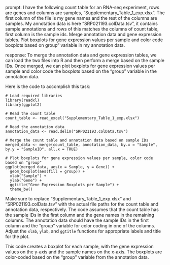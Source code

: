 prompt:
I have the following count table for an RNA-seq experiment, rows are genes and columns are samples, "Supplementary_Table_1_exp.xlsx". The first column of the file is my gene names and the rest of the columns are samples. My annotation data is here  "SRP021193.colData.tsv", it contains sample annotations and rows of this matches the columns of count table, first column is the sample ids. Merge annotation data and gene expression tables. Plot boxplots for gene expression values per sample and color code boxplots based on group" variable in my annotation data.

response:
To merge the annotation data and gene expression tables, we can load the two files into R and then perform a merge based on the sample IDs. Once merged, we can plot boxplots for gene expression values per sample and color code the boxplots based on the "group" variable in the annotation data.

Here is the code to accomplish this task:

```
# Load required libraries
library(readxl)
library(ggplot2)

# Read the count table
count_table <- read_excel("Supplementary_Table_1_exp.xlsx")

# Read the annotation data
annotation_data <- read.delim("SRP021193.colData.tsv")

# Merge the count table and annotation data based on sample IDs
merged_data <- merge(count_table, annotation_data, by.x = "Sample", by.y = "SampleID", all.x = TRUE)

# Plot boxplots for gene expression values per sample, color code based on "group"
ggplot(merged_data, aes(x = Sample, y = Gene)) +
  geom_boxplot(aes(fill = group)) +
  xlab("Sample") +
  ylab("Gene") +
  ggtitle("Gene Expression Boxplots per Sample") +
  theme_bw()
```

Make sure to replace "Supplementary_Table_1_exp.xlsx" and "SRP021193.colData.tsv" with the actual file paths for the count table and annotation data, respectively. The code assumes that the count table has the sample IDs in the first column and the gene names in the remaining columns. The annotation data should have the sample IDs in the first column and the "group" variable for color coding in one of the columns. Adjust the `xlab`, `ylab`, and `ggtitle` functions for appropriate labels and title for the plot.

This code creates a boxplot for each sample, with the gene expression values on the y-axis and the sample names on the x-axis. The boxplots are color-coded based on the "group" variable from the annotation data.
